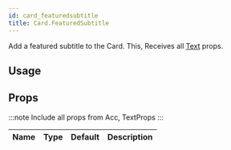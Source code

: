 ```yaml
---
id: card_featuredsubtitle
title: Card.FeaturedSubtitle
---
```



Add a featured subtitle to the Card.
This, Receives all [Text](text#props) props.

## Usage

## Props

:::note
Include all props from Acc, TextProps
:::

<div class='table-responsive'>

| Name | Type | Default | Description |
| ---- | ---- | ------- | ----------- |

</div>
